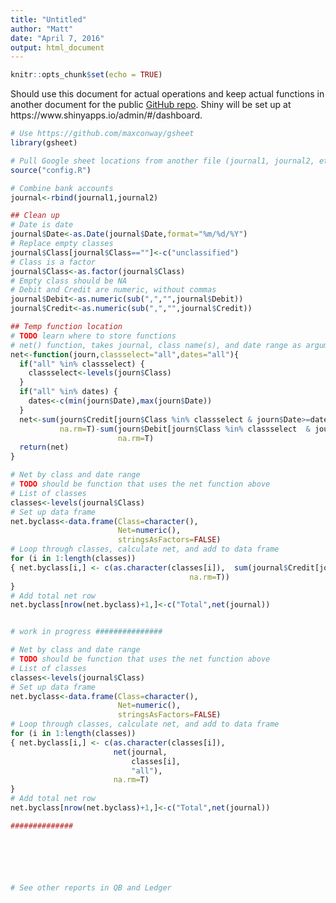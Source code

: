 ```yaml
---
title: "Untitled"
author: "Matt"
date: "April 7, 2016"
output: html_document
---
```


```r
knitr::opts_chunk$set(echo = TRUE)
```

Should use this document for actual operations and keep actual functions in another document for the public [GitHub repo](https://github.com/mattbk/ledgerr). Shiny will be set up at https://www.shinyapps.io/admin/#/dashboard.

```r
# Use https://github.com/maxconway/gsheet
library(gsheet)

# Pull Google sheet locations from another file (journal1, journal2, etc.)
source("config.R")

# Combine bank accounts
journal<-rbind(journal1,journal2)

## Clean up
# Date is date
journal$Date<-as.Date(journal$Date,format="%m/%d/%Y")
# Replace empty classes
journal$Class[journal$Class==""]<-c("unclassified")
# Class is a factor
journal$Class<-as.factor(journal$Class)
# Empty class should be NA
# Debit and Credit are numeric, without commas
journal$Debit<-as.numeric(sub(",","",journal$Debit))
journal$Credit<-as.numeric(sub(",","",journal$Credit))

## Temp function location
# TODO learn where to store functions
# net() function, takes journal, class name(s), and date range as arguments
net<-function(journ,classselect="all",dates="all"){
  if("all" %in% classselect) {
    classselect<-levels(journ$Class)
  }
  if("all" %in% dates) {
    dates<-c(min(journ$Date),max(journ$Date))
  }
  net<-sum(journ$Credit[journ$Class %in% classselect & journ$Date>=dates[1] & journ$Date<=dates[2]],
           na.rm=T)-sum(journ$Debit[journ$Class %in% classselect  & journ$Date>=dates[1] & journ$Date<=dates[2]],
                        na.rm=T)
  return(net)
}

# Net by class and date range
# TODO should be function that uses the net function above
# List of classes
classes<-levels(journal$Class)
# Set up data frame
net.byclass<-data.frame(Class=character(),
                        Net=numeric(),
                        stringsAsFactors=FALSE)
# Loop through classes, calculate net, and add to data frame
for (i in 1:length(classes))
{ net.byclass[i,] <- c(as.character(classes[i]),  sum(journal$Credit[journal$Class==classes[i]], na.rm=T) - sum(journal$Debit[journal$Class==classes[i]], 
                                        na.rm=T))
}
# Add total net row
net.byclass[nrow(net.byclass)+1,]<-c("Total",net(journal))


# work in progress ###############

# Net by class and date range
# TODO should be function that uses the net function above
# List of classes
classes<-levels(journal$Class)
# Set up data frame
net.byclass<-data.frame(Class=character(),
                        Net=numeric(),
                        stringsAsFactors=FALSE)
# Loop through classes, calculate net, and add to data frame
for (i in 1:length(classes))
{ net.byclass[i,] <- c(as.character(classes[i]),
                       net(journal,
                           classes[i],
                           "all"),
                       na.rm=T)
}
# Add total net row
net.byclass[nrow(net.byclass)+1,]<-c("Total",net(journal))

##############






# See other reports in QB and Ledger

```